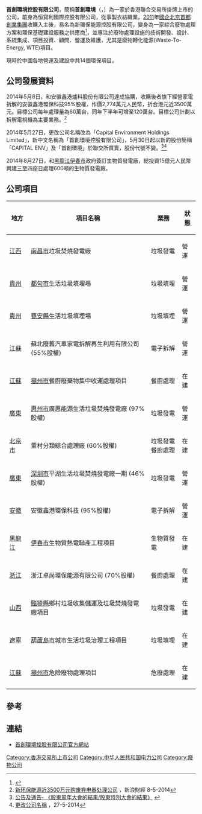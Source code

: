 {{refimprove|time=2014-10-12T11:06:49+00:00}}
{{Infobox Company
|name = 首創環境控股有限公司
|name_en = Capital Environment Holdings Limited
|company_logo = [[File:Captial_Environment_Holdings_Limited_logo.gif|310px]]
|company_type = [[上市公司|上市公司]]
|traded_as = {{hkex|3989}}
|listing = 2006年
|parent = [[北京首都創業集團|北京首都創業集團]]
|location = [[香港|香港]][[中環|中環]][[夏慤道|夏慤道]]12號<br />[[美國銀行中心_(香港)|美國銀行中心]]16樓1613-1618室
|homepage = [http://www.cehl.com.hk/c/index.php] 
}}  
'''首創環境控股有限公司'''，簡稱'''首創環境'''（{{lang-en|Capital Environment Holdings Limited}}，{{hkex|3989}}）為一家於香港聯合交易所掛牌上市的公司，前身為恒寶利國際控股有限公司，從事製衣紡織業。[[2011|2011]]年[[國企|國企]][[北京首都創業集團|北京首都創業集團]]收購入主後，易名為新環保能源控股有限公司，變身為一家綜合廢物處理方案和環保基礎建設服務之供應商<ref>{{Cite web |url=http://www.neeh.com.hk/c/about_overview.html |title=公司簡介 |access-date=2014-04-21 |archive-url=https://web.archive.org/web/20140420043144/http://www.neeh.com.hk/c/about_overview.html |archive-date=2014-04-20 |dead-url=yes }}</ref>，並專注於廢物處理設施的技術開發、設計、系統集成、項目投資、顧問、營運及維護，尤其是廢物轉化能源(Waste-To-Energy, WTE)項目。

現時於中國各地營運及建設中共14個環保項目。

==公司發展資料==
2014年5月8日，和安徽鑫港爐料股份有限公司達成協購，收購後者旗下經營家電拆解的安徽鑫港環保科技95%股權，作價2,774萬元人民幣，折合港元近3500萬元。目標公司每年處理量為60萬台，同年下半年可增至120萬台。目標公司計劃以拆解電視機為主要業務。<ref>[http://finance.sina.com.cn/stock/hkstock/ggscyd/20140508/083819039304.shtml 新环保能源近3500万元购废弃电器处理公司] {{Wayback|url=http://finance.sina.com.cn/stock/hkstock/ggscyd/20140508/083819039304.shtml |date=20190611103223 }}，新浪財經 8-5-2014</ref>

2014年5月27日，更改公司名稱改為「Capital Environment Holdings Limited」，新中文名稱為「首創環境控股有限公司」，5月30日起以新的股份簡稱「CAPITAL ENV」及「首創環境」於聯交所買賣，股份代號不變。<ref>[http://www.cre8ir.com/sites/default/files/hkexnews_import/LTN201405071334_C.pdf 公告及通告- 《股東周年大會的結果/股東特別大會的結果》] {{webarchive|url=https://web.archive.org/web/20140508025843/http://www.cre8ir.com/sites/default/files/hkexnews_import/LTN201405071334_C.pdf |date=2014-05-08 }}</ref><ref>[http://www.hkexnews.hk/listedco/listconews/sehk/2014/0527/LTN20140527109_C.pdf 更改公司名稱] {{Wayback|url=http://www.hkexnews.hk/listedco/listconews/sehk/2014/0527/LTN20140527109_C.pdf |date=20160305022027 }}，27-5-2014</ref>

2014年8月27日，和[[黑龍江|黑龍江]][[伊春市|伊春市]]政府簽訂生物質發電廠，總投資15億元人民幣興建三至四座日處理600噸的生物質發電廠。

==公司項目==
{| class="wikitable sortable"
|-
! 地方 !! 項目名稱 !! 業務 !! 狀態
|-
| [[江西|江西]] || [[南昌市|南昌市]]垃圾焚燒發電廠 || 垃圾發電 || 營運
|-
| [[貴州|貴州]] || [[都勻市|都勻市]]生活垃圾填埋場 || 垃圾填埋 || 營運
|-
| [[貴州|貴州]] || [[甕安縣|甕安縣]]生活垃圾填埋場|| 垃圾填埋 ||營運
|-
| [[江蘇|江蘇]] ||蘇北廢舊汽車家電拆解再生利用有限公司 (55%股權)|| 電子拆解 || 營運
|-
| [[江蘇|江蘇]] || [[揚州市|揚州市]]餐廚廢棄物集中收運處理項目|| 餐廚處理|| 在建
|-
| [[廣東|廣東]] || [[惠州市|惠州市]]廣惠能源生活垃圾焚燒發電廠 (97%股權)|| 垃圾發電 || 營運
|-
| [[北京市|北京市]] ||董村分類綜合處理廠 (60%股權)|| 垃圾發電<br>餐廚處理<br> || 在建
|-
| [[廣東|廣東]] || [[深圳市|深圳市]]平湖生活垃圾焚燒發電廠一期 (46%股權)|| 垃圾發電|| 營運
|-
| [[安徽|安徽]] || 安徽鑫港環保科技 (95%股權)|| 電子拆解|| 營運
|-
| [[黑龍江|黑龍江]] || [[伊春市|伊春市]]生物質熱電聯產工程項目|| 生物質發電|| 在建
|-
| [[浙江|浙江]] || 浙江卓尚環保能源有限公司 (70%股權)|| 餐廚處理|| 在建
|-
| [[山西|山西]] || [[臨猗縣|臨猗縣]]鄉村垃圾收集儲運及垃圾焚燒發電廠項目|| 垃圾發電|| 在建
|-
| [[遼寧|遼寧]] || [[葫蘆島市|葫蘆島市]]城市生活垃圾治理工程項目|| 垃圾填埋|| 在建
|-
| [[江蘇|江蘇]] || [[揚州市|揚州市]]危險廢物處理項目|| 危廢處理|| 在建
|}

==參考==
<references />

==連結==
*[http://www.cehl.com.hk/c/index.php 首創環境控股有限公司官方網站] {{Wayback|url=http://www.cehl.com.hk/c/index.php |date=20210124045059 }}

[[Category:香港交易所上市公司|Category:香港交易所上市公司]]
[[Category:中华人民共和国电力公司|Category:中华人民共和国电力公司]]
[[Category:廢物公司|Category:廢物公司]]